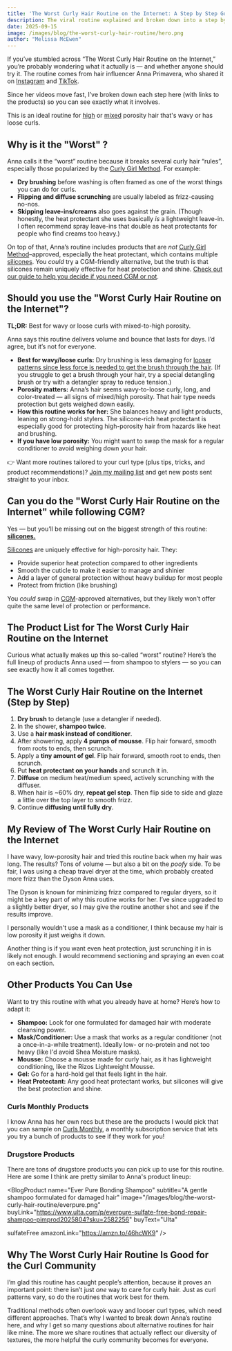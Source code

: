 ```yaml
---
title: 'The Worst Curly Hair Routine on the Internet: A Step by Step Guide'
description: The viral routine explained and broken down into a step by step guide.
date: 2025-09-15
image: /images/blog/the-worst-curly-hair-routine/hero.png
author: "Melissa McEwen"
---
```

<Affiliate />

If you’ve stumbled across “The Worst Curly Hair Routine on the Internet,” you’re probably wondering what it actually is — and whether anyone should try it. The routine comes from hair influencer Anna Primavera, who shared it on [Instagram](https://www.instagram.com/reel/DF_YiRsp1uT/?hl=en) and [TikTok](https://www.tiktok.com/@aannaprimaveraa/video/7470672141445303582).

Since her videos move fast, I’ve broken down each step here (with links to the products) so you can see exactly what it involves.

This is an ideal routine for [high](/porosity/high-porosity)  or [mixed](/porosity/mixed-porosity) porosity hair that's wavy or has loose curls.

<TableOfContents />

## Why is it the "Worst" ?

Anna calls it the “worst” routine because it breaks several curly hair “rules”, especially those popularized by the [Curly Girl Method](/curly-girl-method). For example:

* **Dry brushing** before washing is often framed as one of the worst things you can do for curls.
* **Flipping and diffuse scrunching** are usually labeled as frizz-causing no-nos.
* **Skipping leave-ins/creams** also goes against the grain. (Though honestly, the heat protectant she uses basically *is* a lightweight leave-in. I often recommend spray leave-ins that double as heat protectants for people who find creams too heavy.)

On top of that, Anna’s routine includes products that are *not* [Curly Girl Method](/curly-girl-method)–approved, especially the heat protectant, which contains multiple [silicones](/groups/silicones). You *could* try a CGM-friendly alternative, but the truth is that silicones remain uniquely effective for heat protection and shine. [Check out our guide to help you decide if you need CGM or not](/blog/the-curly-girl-method-guide).


## Should you use the "Worst Curly Hair Routine on the Internet"?

**TL;DR:** Best for wavy or loose curls with mixed-to-high porosity.

Anna says this routine delivers volume and bounce that lasts for days. I’d agree, but it’s not for everyone.

* **Best for wavy/loose curls:** Dry brushing is less damaging for [looser patterns since less force is needed to get the brush through the hair](/blog/curly-vs-wavy-hair). (If you struggle to get a brush through your hair, try a special detangling brush or try with a detangler spray to reduce tension.)
* **Porosity matters:** Anna’s hair seems wavy-to-loose curly, long, and color-treated — all signs of mixed/high porosity. That hair type needs protection but gets weighed down easily.
* **How this routine works for her:** She balances heavy and light products, leaning on strong-hold stylers. The silicone-rich heat protectant is especially good for protecting high-porosity hair from hazards like heat and brushing.
* **If you have low porosity:** You might want to swap the mask for a regular conditioner to avoid weighing down your hair.

👉 Want more routines tailored to your curl type (plus tips, tricks, and product recommendations)? [Join my mailing list](#) and get new posts sent straight to your inbox.

## Can you do the "Worst Curly Hair Routine on the Internet" while following CGM?

Yes — but you’ll be missing out on the biggest strength of this routine: [**silicones.**](/groups/silicones)

[Silicones](/groups/silicones) are uniquely effective for high-porosity hair. They:
- Provide superior heat protection compared to other ingredients
- Smooth the cuticle to make it easier to manage and shinier
- Add a layer of general protection without heavy buildup for most people
- Protect from friction (like brushing)

You *could* swap in [CGM](/curly-girl-method)-approved alternatives, but they likely won’t offer quite the same level of protection or performance.


## The Product List for The Worst Curly Hair Routine on the Internet
Curious what actually makes up this so-called “worst” routine? Here’s the full lineup of products Anna used — from shampoo to stylers — so you can see exactly how it all comes together.

<BlogProduct
  name="Tangle Teezer Ultimate Detangler Brush"
  subtitle="A chelating treatment with multiple active ingredients"
  image="/images/blog/the-worst-curly-hair-routine/tangle.png"
  amazonLink="https://amzn.to/45PZZWd"
  sample={true}
/>
<BlogProduct
  name="Olaplex N.4 Bond Maintenance Shampoo"
  subtitle="A gentle shampoo designed for damaged hair"
  image="/images/blog/the-worst-curly-hair-routine/olaplex.png"
  buyLink="https://olaplex.com/products/olaplex-n-4-bond-maintenance-shampoo-us"
  buyText="Olaplex"
  sulfateFree
  amazonLink="https://amzn.to/3HuosZl"
  sample={true}
/>

<BlogProduct
  name="Briogeo Superfoods Avocado + Mega Moisture Mask"
  subtitle="A deep conditioning mask focused on moisture, which Anna uses as a conditioner"
  image="/images/blog/the-worst-curly-hair-routine/briogeo.png"
  buyLink="https://www.briogeohair.com/products/superfoods-avocado-kiwi-mega-moisture-mask"
  buyText="Briogeo"
  cgmApproved
  sulfateFree
  siliconeFree
  amazonLink="https://amzn.to/3UMODgU"
/>

<BlogProduct
  name="Rizos Curls Curl Defining Mousse Lightweight Foam"
  subtitle="A lightweight mousse that useful for building volume"
  image="/images/blog/the-worst-curly-hair-routine/rizos.png"
  cgmApproved
  siliconeFree
  sulfateFree
  amazonLink="https://amzn.to/4oZw4nA"
/>

<BlogProduct
  name="Kinky Curly Curl Custard"
  subtitle="A thick gel that has a strong hold"
  image="/images/blog/the-worst-curly-hair-routine/kinkycurly.png"
  cgmApproved
  siliconeFree
  sulfateFree
  amazonLink="https://amzn.to/4mwkTAN"
/>

<BlogProduct
  name="Redken Quick Blowout Heat Protectant Spray For All Hair Types"
  subtitle="A silicone-containing heat protectant"
  image="/images/blog/the-worst-curly-hair-routine/redken.png"
  buyLink="https://www.ulta.com/p/quick-blowout-heat-protectant-spray-pimprod2027652?sku=2585956"
  buyText="Ulta"
  sulfateFree
  amazonLink="https://amzn.to/4n1O7rl"
/>

<BlogProduct
  name="Dyson Supersonic™ Hair Dryer"
  subtitle="A high-end hair dryer that is known for minimizing frizz"
  image="/images/blog/the-worst-curly-hair-routine/dyson.png"
  buyLink="https://www.dyson.com/hair-care/hair-dryers/supersonic"
  buyText="Dyson"
  amazonLink="https://amzn.to/460deUG"
/>



## The Worst Curly Hair Routine on the Internet (Step by Step)

1. **Dry brush** to detangle (use a detangler if needed).
2. In the shower, **shampoo twice**.
3. Use a **hair mask instead of conditioner**.
4. After showering, apply **4 pumps of mousse**. Flip hair forward, smooth from roots to ends, then scrunch.
5. Apply a **tiny amount of gel**. Flip hair forward, smooth root to ends, then scrunch.
6. Put **heat protectant on your hands** and scrunch it in.
7. **Diffuse** on medium heat/medium speed, actively scrunching with the diffuser.
8. When hair is ~60% dry, **repeat gel step**. Then flip side to side and glaze a little over the top layer to smooth frizz.
9. Continue **diffusing until fully dry**.

## My Review of The Worst Curly Hair Routine on the Internet

I have wavy, low-porosity hair and tried this routine back when my hair was long. The results? Tons of volume — but also a bit on the *poofy* side. To be fair, I was using a cheap travel dryer at the time, which probably created more frizz than the Dyson Anna uses.

<BlogImage
  src="/images/blog/the-worst-curly-hair-routine/review.png"
  alt="A before and after of my hair when I tried the routine"
  caption="My hair looked kind of poofy when I tried the routine"
  float="right"
/>

The Dyson is known for minimizing frizz compared to regular dryers, so it might be a key part of why this routine works for her. I’ve since upgraded to a slightly better dryer, so I may give the routine another shot and see if the results improve.

I personally wouldn't use a mask as a conditioner, I think because my hair is low porosity it just weighs it down.

Another thing is if you want even heat protection, just scrunching it in is likely not enough. I would recommend sectioning and spraying an even coat on each section.


## Other Products You Can Use

Want to try this routine with what you already have at home? Here’s how to adapt it:

- **Shampoo:** Look for one formulated for damaged hair with moderate cleansing power.
- **Mask/Conditioner:** Use a mask that works as a regular conditioner (not a once-in-a-while treatment). Ideally low- or no-protein and not too heavy (like I'd avoid Shea Moisture masks).
- **Mousse:** Choose a mousse made for curly hair, as it has lightweight conditioning, like the Rizos Lightweight Mousse.
- **Gel:** Go for a hard-hold gel that feels light in the hair.
- **Heat Protectant:** Any good heat protectant works, but silicones will give the best protection and shine.

### Curls Monthly Products
I know Anna has her own recs but these are the products I would pick that you can sample on [Curls Monthly](https://curlsmonthly.com/?ref=curlsbot), a monthly subscription service that lets you try a bunch of products to see if they work for you!

<BlogProduct
  name="Rahua Hydration Shampoo"
  subtitle="The Olaplex shampoo is available on Curls Monthly already but if you're looking for a CGM alternative try Rahua"
  image="/images/blog/the-worst-curly-hair-routine/rahua.png"
  buyLink="https://rahua.com/products/hydration-shampoo"
  buyText="Rahua"
  cgmApproved
  sulfateFree
  siliconeFree
  amazonLink="https://amzn.to/4na2bPo"
  sample={true}
/>

<BlogProduct
  name="Sauce Beauty Honey Chia Smoothing Mask"
  subtitle="A moisture-focused mask"
  image="/images/blog/the-worst-curly-hair-routine/sauce.png"
  cgmApproved
  sulfateFree
  siliconeFree
  amazonLink="https://amzn.to/4g412Xr"
  sample={true}
/>

<BlogProduct
  name="Pattern Curl Mousse"
  subtitle="A luxurious mousse that is great for volume and shine"
  image="/images/blog/the-worst-curly-hair-routine/Pattern.png"
  buyLink="https://patternbeauty.com/products/curl-mousse"
  buyText="Pattern"
  cgmApproved
  siliconeFree
  sulfateFree
  amazonLink="https://amzn.to/4m1TvK5"
  sample={true}
/>

<BlogProduct
  name="Eva Mane Magic"
  subtitle="A spray leave-in that offers 10 benefits including heat protection"
  image="/images/blog/the-worst-curly-hair-routine/EVANYC.png"
  buyLink="https://eva-nyc.com/products/mane-magic-10-in-1-primer-3"
  buyText="Eva NYC"
  sulfateFree
  amazonLink="https://amzn.to/3JZAqe2"
  sample={true}
/>

### Drugstore Products
There are tons of drugstore products you can pick up to use for this routine. Here are some I think are pretty similar to Anna's product lineup:

<BlogProduct
  name="Ever Pure Bonding Shampoo"
  subtitle="A gentle shampoo formulated for damaged hair"
  image="/images/blog/the-worst-curly-hair-routine/everpure.png"
  buyLink="https://www.ulta.com/p/everpure-sulfate-free-bond-repair-shampoo-pimprod2025804?sku=2582256"
  buyText="Ulta"

  sulfateFree
  amazonLink="https://amzn.to/46hcWK9"
/>

<BlogProduct
  name="Garnier Nourishing Banana Hair Food"
  subtitle="A moisture-rich mask that is formulated to also be used as a conditioner"
  image="/images/blog/the-worst-curly-hair-routine/garnier.png"
  sulfateFree
  siliconeFree
  cgmApproved
  amazonLink="https://amzn.to/3UX41XV"
/>

<BlogProduct
  name="Herbal Essences Curl Mousse"
  subtitle="A popular budget mousse you can use to build volume and smooth frizz"
  image="/images/blog/the-worst-curly-hair-routine/herbal.png"
  sulfateFree
  siliconeFree
  cgmApproved
  amazonLink="https://amzn.to/3JHNC7h"
/>

<BlogProduct
  name="TRESemmé Heat Tamer Spray"
  subtitle="A highly effective budget heat protectant"
  image="/images/blog/the-worst-curly-hair-routine/tresemme.png"
  sulfateFree
  amazonLink="https://amzn.to/4mHWb0l"
/>


## Why The Worst Curly Hair Routine Is Good for the Curl Community

I’m glad this routine has caught people’s attention, because it proves an important point: there isn’t just *one* way to care for curly hair. Just as curl patterns vary, so do the routines that work best for them.

Traditional methods often overlook wavy and looser curl types, which need different approaches. That’s why I wanted to break down Anna’s routine here, and why I get so many questions about alternative routines for hair like mine. The more we share routines that actually reflect our diversity of textures, the more helpful the curly community becomes for everyone.

<NewsletterSignup
  text="💌 If you loved (or hated!) the 'worst curly hair routine,' stick around — I share more routines, tips, tricks, product features, and tools in my mailing list. Sign up here and get the good stuff straight to your inbox."
  buttonText="Get the Good Stuff"
/>
